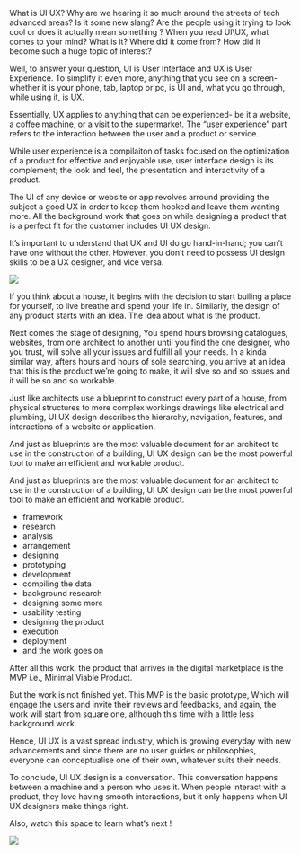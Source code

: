 
<div className={styles["Welcome"]}>

What is UI UX? Why are we hearing it so much around the streets of tech
advanced areas? Is it some new slang? Are the people using it trying to look cool
or does it actually mean something ? When you read UI\UX, what comes to your
mind? What is it? Where did it come from? How did it become such a huge topic
of interest?

Well, to answer your question, UI is User Interface and UX is User Experience.
To simplify it even more, anything that you see on a screen- whether it is your
phone, tab, laptop or pc, is UI and, what you go through, while using it, is UX.

Essentially, UX applies to anything that can be experienced- be it a website, a
coffee machine, or a visit to the supermarket. The “user experience” part refers to
the interaction between the user and a product or service.

While user experience is a compilaiton of tasks focused on the optimization of a
product for effective and enjoyable use, user interface design is its complement;
the look and feel, the presentation and interactivity of a product.

The UI of any device or website or app revolves arround providing the subject a
good UX in order to keep them hooked and leave them wanting more. All the
background work that goes on while designing a product that is a perfect fit for
the customer includes UI UX design.

It’s important to understand that UX and UI do go hand-in-hand; you can’t have
one without the other. However, you don’t need to possess UI design skills to be a
UX designer, and vice versa.

<div className={styles["img-wrapper"]}>
  <img src={image1} className={styles["img"]} />
</div>

If you think about a house, it begins with the decision to start builing a place for
yourself, to live breathe and spend your life in. Similarly, the design of any
product starts with an idea. The idea about what is the product.

Next comes the stage of designing, You spend hours browsing catalogues,
websites, from one architect to another until you find the one designer, who you
trust, will solve all your issues and fulfill all your needs.
In a kinda similar way, afters hours and hours of sole searching, you arrive at an
idea that this is the product we’re going to make, it will slve so and so issues and it
will be so and so workable.

Just like architects use a blueprint to construct every part of a house, from
physical structures to more complex workings drawings like electrical and
plumbing, UI UX design describes the hierarchy, navigation, features, and
interactions of a website or application.

And just as blueprints are the most valuable document for an architect to use in
the construction of a building, UI UX design can be the most powerful tool to
make an efficient and workable product.

And just as blueprints are the most valuable document for an architect to use in
the construction of a building, UI UX design can be the most powerful tool to
make an efficient and workable product.

- framework
- research
- analysis
- arrangement
- designing
- prototyping
- development
- compiling the data
- background research
- designing some more
- usability testing
- designing the product
- execution
- deployment
- and the work goes on

After all this work, the product that arrives in the digital marketplace is the MVP
i.e., Minimal Viable Product.

But the work is not finished yet. This MVP is the basic prototype, Which will
engage the users and invite their reviews and feedbacks, and again, the work will
start from square one, although this time with a little less background work.

Hence, UI UX is a vast spread industry, which is growing everyday with new
advancements and since there are no user guides or philosophies, everyone can
conceptualise one of their own, whatever suits their needs.

To conclude, UI UX design is a conversation. This conversation happens between
a machine and a person who uses it. When people interact with a product, they
love having smooth interactions, but it only happens when UI UX designers make
things right.

Also, watch this space to learn what’s next !

<div className={styles["img-wrapper"]}>
  <img src={image2} className={styles["img"]} />
</div>

</div>

